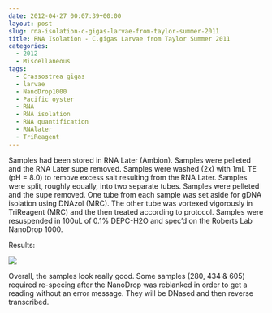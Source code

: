 ```yaml
---
date: 2012-04-27 00:07:39+00:00
layout: post
slug: rna-isolation-c-gigas-larvae-from-taylor-summer-2011
title: RNA Isolation - C.gigas Larvae from Taylor Summer 2011
categories:
  - 2012
  - Miscellaneous
tags:
  - Crassostrea gigas
  - larvae
  - NanoDrop1000
  - Pacific oyster
  - RNA
  - RNA isolation
  - RNA quantification
  - RNAlater
  - TriReagent
---
```


Samples had been stored in RNA Later (Ambion). Samples were pelleted and the RNA Later supe removed. Samples were washed (2x) with 1mL TE (pH = 8.0) to remove excess salt resulting from the RNA Later. Samples were split, roughly equally, into two separate tubes. Samples were pelleted and the supe removed. One tube from each sample was set aside for gDNA isolation using DNAzol (MRC). The other tube was vortexed vigorously in TriReagent (MRC) and the then treated according to protocol. Samples were resuspended in 100uL of 0.1% DEPC-H2O and spec'd on the Roberts Lab NanoDrop 1000.

Results:

![](https://eagle.fish.washington.edu/Arabidopsis/RNA%20Spec%20Readings/20120426%20RNA%20ODs-01.JPG)

Overall, the samples look really good. Some samples (280, 434 & 605) required re-specing after the NanoDrop was reblanked in order to get a reading without an error message. They will be DNased and then reverse transcribed.
